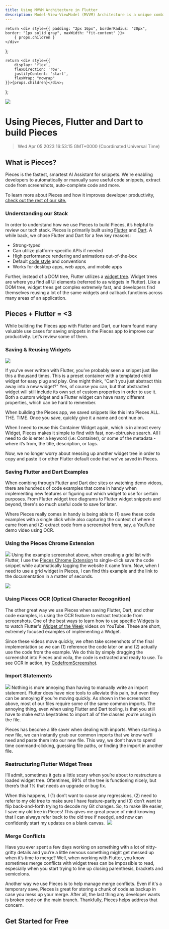 ```yaml
---
title: Using MVVM Architecture in Flutter
description: Model-View-ViewModel (MVVM) Architecture is a unique combination of software architecture patterns that supports the separation of the UI (which is View) from the development of the business logic or the backend logic (Model). The view model inside MVVM is the bridge responsible for the conversion of data in a way that behaves in accordance with the changes happening in the UI.
---
```


    return <div style={{ padding: "2px 16px", borderRadius: "20px", border: "1px solid gray", maxWidth: "fit-content" }}>
        { props.children }
    </div>
};

    return <div style={{
        display: 'flex',
        flexDirection: 'row',
        justifyContent: 'start',
        flexWrap: "nowrap"
    }}>{props.children}</div>;

};

<link rel="canonical" href="https://code.pieces.app/blog/using-mvvm-architecture-in-flutter" />

![](https://uploads-ssl.webflow.com/6143afec68f555387049efb3/63e675a7239d21b30fcf9071_using%20pieces%20to%20build%20pieces.jpg)
# Using Pieces, Flutter and Dart to build Pieces
> Wed Apr 05 2023 16:53:15 GMT+0000 (Coordinated Universal Time)

## What is Pieces?
Pieces is the fastest, smartest AI Assistant for snippets. We're enabling developers to automatically or manually save useful code snippets, extract code from screenshots, auto-complete code and more.

To learn more about Pieces and how it improves developer productivity, <a href="https://code.pieces.app" target="_blank"> check out the rest of our site.</a>

### Understanding our Stack
In order to understand how we use Pieces to build Pieces, it’s helpful to review our tech stack. Pieces is primarily built using <a href="https://flutter.dev/" target="_blank"> Flutter</a> and <a href="https://dart.dev/" target="_blank"> Dart</a>. A while back, we chose Flutter and Dart for a few key reasons:
- Strong-typed
- Can utilize platform-specific APIs if needed
- High performance rendering and animations out-of-the-box
- Default <a href="https://dart.dev/guides/language/effective-dart/style" target="_blank"> code style</a> and conventions
- Works for desktop apps, web apps, and mobile apps

Further, instead of a DOM tree, Flutter utilizes a <a href="https://docs.flutter.dev/development/ui/widgets-intro" target="_blank"> widget tree</a>. Widget trees are where you find all UI elements (referred to as widgets in Flutter). Like a DOM tree, widget trees get complex extremely fast, and developers find themselves reusing a lot of the same widgets and callback functions across many areas of an application.

## Pieces + Flutter = <3&nbsp;
While building the Pieces app with Flutter and Dart, our team found many valuable use cases for saving snippets in the Pieces app to improve our productivity. Let’s review some of them.&nbsp;

### Saving &amp; Reusing Widgets
![](https://uploads-ssl.webflow.com/6143afec68f555387049efb3/6231ee022f29f04f0580f14c_Common%20Container%20Widget%20Template.png)

If you’ve ever written with Flutter, you’ve probably seen a snippet just like this a thousand times. This is a preset container with a templated child widget for easy plug and play.
One might think, “Can’t you just abstract this away into a new widget?” Yes, of course you can, but that abstracted widget will still include its own set of custom properties in order to use it. Both a custom widget and a Flutter widget can have many different properties, which can be hard to remember.

When building the Pieces app, we saved snippets like this into Pieces ALL. THE. TIME. Once you save, quickly give it a name and continue on.

When I need to reuse this Container Widget again, which is in almost every Widget, Pieces makes it simple to find with fast, non-obtrusive search. All I need to do is enter a keyword (i.e: Container), or some of the metadata - where it’s from, the title, description, or tags.&nbsp;

Now, we no longer worry about messing up another widget tree in order to copy and paste it or other Flutter default code that we've saved in Pieces.

### Saving Flutter and Dart Examples
When combing through Flutter and Dart doc sites or watching demo videos, there are hundreds of code examples that come in handy when implementing new features or figuring out which widget to use for certain purposes.&nbsp;From Flutter widget tree diagrams to Flutter widget snippets and beyond, there's so much useful code to save for later. 

Where Pieces really comes in handy is being able to (1) save these code examples with a single click while also capturing the context of where it came from and (2) extract code from a screenshot from, say, a YouTube demo video using OCR.

### Using the Pieces Chrome Extension
![](https://uploads-ssl.webflow.com/6143afec68f555387049efb3/6231edadb00ee55b58a9cf3e_9rUWMAA7V_jXrrw3TiiF1JHPiutd2QEHYw3zrVNqJpyKhY8dMmGsYB8NjhijjFf4l8deX-hsGpbm3fTj8VsEeYmADdqzsd8qyzdaOOI-eIz9QRFeiF3-AkCG1bWSTuNofDszDyVW.png)
Using the example screenshot above, when creating a grid list with Flutter, I use the <a href="https://chrome.google.com/webstore/detail/pieces/igbgibhbfonhmjlechmeefimncpekepm?hl=en" target="_blank"> Pieces Chrome Extension</a> to single-click save the code snippet while automatically tagging the website it came from.
Now, when I need to use a grid widget in Pieces, I can find this example and the link to the documentation in a matter of seconds.
‍

![](https://uploads-ssl.webflow.com/6143afec68f555387049efb3/6231edad7f81fbf50fd9399c__lYd2632HtulJBLsFFU9NRBdVw5YbNwPdMVp6QBH64QKTPW_6J1TQp0Wbj4uBAOAO6u8R8QkokBLf5zkBi1FXv954hV_yFOVrtJIxVq1ZqH5_mxqdlBnvBomsGcTWjkxNK54dsDI.png)

### Using Pieces OCR (Optical Character Recognition)
The other great way we use Pieces when saving Flutter, Dart, and other code examples, is using the OCR feature to extract text/code from screenshots.
One of the best ways to learn how to use specific Widgets is to watch Flutter's <a href="https://www.youtube.com/playlist?list=PLjxrf2q8roU23XGwz3Km7sQZFTdB996iG" target="_blank"> Widget of the Week</a> videos on YouTube. These are short, extremely focused examples of implementing a Widget.

Since these videos move quickly, we often take screenshots of the final implementation so we can (1) reference the code later on and (2) actually use the code from the example.
We do this by simply dragging the screenshot into Pieces and voila, the code is extracted and ready to use.
To see OCR in action, try <a href="https://www.codefromscreenshot.com/" target="_blank"> CodefromScreenshot</a>.

### Import Statements

![](https://uploads-ssl.webflow.com/6143afec68f555387049efb3/6231eef2aaffb2239485eb78_Common%20Import%20Statements.png)
Nothing is more annoying than having to manually write an import statement. Flutter does have nice tools to alleviate this pain, but even they can be annoying if you’re moving quickly.
As shown in the screenshot above, most of our files require some of the same common imports. The annoying thing, even when using Flutter and Dart tooling, is that you still have to make extra keystrokes to import all of the classes you’re using in the file.

Pieces has become a life saver when dealing with imports. When starting a new file, we can instantly grab our common imports that we know we’ll need and paste them into our new file. This way, we don’t have to spend time command-clicking, guessing file paths, or finding the import in another file.

### Restructuring Flutter Widget Trees
I’ll admit, sometimes it gets a little scary when you’re about to restructure a loaded widget tree. Oftentimes, 99% of the tree is functioning nicely, but there’s that 1% that needs an upgrade or bug fix.

When this happens, I (1) don’t want to cause any regressions, (2) need to refer to my old tree to make sure I have feature-parity and (3) don’t want to flip back-and-forth trying to decode my Git changes. So, to make life easier, I save my old tree in Pieces!
This gives me great peace of mind knowing that I can always refer back to the old tree if needed, and now can confidently start my updates on a blank canvas.
‍
![](https://uploads-ssl.webflow.com/6143afec68f555387049efb3/6231edad19b463b7b5caddff_hLE_1pE2OuEBZuDm6Ooyn4-9gmBOoyl0SFtns5_kscXCe68ZoLaYmWoPF2BIn5wOybz8gsSFN8Wta0EHwrZsWF02uuH1kx_GnPdTH2gHR9uUahw6srT4ZNByeno9V8nrVdcMGCgf.png)

### Merge Conflicts
Have you ever spent a few days working on something with a lot of nitty-gritty details and you’re a little nervous something might get messed up when it’s time to merge? Well, when working with Flutter, you know sometimes merge conflicts with widget trees can be impossible to read, especially when you start trying to line up closing parenthesis, brackets and semicolons.

Another way we use Pieces is to help manage merge conflicts. Even if it's a temporary save, Pieces is great for storing a chunk of code as backup in case you mess up your merge.
After all, the last thing any developer wants is broken code on the main branch. Thankfully, Pieces helps address that concern.

## Get Started for Free
